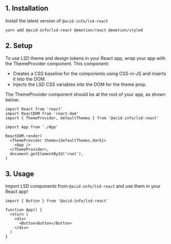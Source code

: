 
<Meta title="Overview/Quick Start" />

## 1. Installation

Install the latest version of `@acid-info/lsd-react`

```shell
yarn add @acid-info/lsd-react @emotion/react @emotion/styled
```

## 2. Setup

To use LSD theme and design tokens in your React app, wrap your app with the ThemeProvider component. This component:

- Creates a CSS baseline for the components using CSS-in-JS and inserts it into the DOM.
- Injects the LSD CSS variables into the DOM for the theme prop.

The ThemeProvider component should be at the root of your app, as shown below:

```tsx
import React from 'react'
import ReactDOM from 'react-dom'
import { ThemeProvider, defaultThemes } from '@acid-info/lsd-react'

import App from './App'

ReactDOM.render(
  <ThemeProvider theme={defaultThemes.dark}>
    <App />
  </ThemeProvider>,
  document.getElementById('root'),
)
```

## 3. Usage

Import LSD components from `@acid-info/lsd-react` and use them in your React app!

```tsx
import { Button } from '@acid-info/lsd-react'

function App() {
  return (
    <div>
      <Button>Button</Button>
    </div>
  )
}
```
